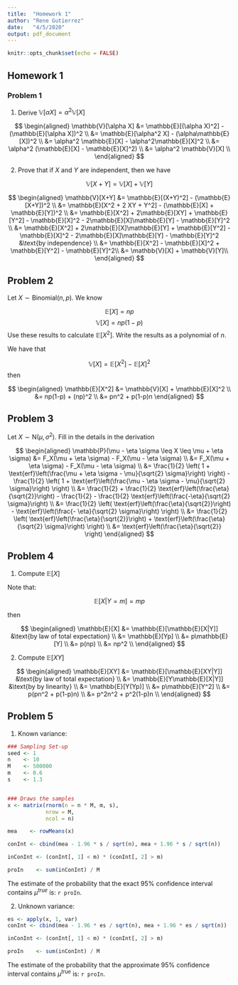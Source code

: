 ```yaml
---
title:  "Homework 1"
author: "Rene Gutierrez"
date:   "4/5/2020"
output: pdf_document
---
```


```r
knitr::opts_chunk$set(echo = FALSE)
```
\newcommand{\erf}{\text{erf}}
\newcommand{\dV}{\mathbb{V}}
\newcommand{\dE}{\mathbb{E}}
\newcommand{\dP}{\mathbb{P}}
\newcommand{\Nd}{\text{N}}
\newcommand{\Bd}{\text{Binomial}}
\newcommand{\sgs}{\sigma^2}


## Homework 1

### Problem 1

1. Derive $\dV[\alpha X] = \alpha^2 \dV[X]$

$$
\begin{aligned}
\dV[\alpha X] 
  &= \dE[(\alpha X)^2] - (\dE[\alpha X])^2 \\
  &= \dE[\alpha^2 X] - (\alpha\dE[X])^2 \\
  &= \alpha^2 \dE[X] - \alpha^2\dE[X]^2 \\
  &= \alpha^2 (\dE[X] - \dE[X]^2) \\
  &= \alpha^2 \dV[X] \\
\end{aligned}
$$

2. Prove that if $X$ and $Y$ are independent, then we have

$$\dV[X+Y] = \dV[X] + \dV[Y]$$

$$
\begin{aligned}
\dV[X+Y] 
  &= \dE[(X+Y)^2] - (\dE[X+Y])^2 \\
  &= \dE[X^2 + 2 XY + Y^2] - (\dE[X] + \dE[Y])^2  \\
  &= \dE[X^2] + 2\dE[XY] + \dE[Y^2] - \dE[X]^2 - 2\dE[X]\dE[Y] - \dE[Y]^2  \\
  &= \dE[X^2] + 2\dE[X]\dE[Y] + \dE[Y^2] - \dE[X]^2 - 2\dE[X]\dE[Y] - \dE[Y]^2 &\text{by independence}  \\
  &= \dE[X^2]  - \dE[X]^2 + \dE[Y^2] - \dE[Y]^2\\
  &= \dV[X] + \dV[Y]\\
\end{aligned}
$$

## Problem 2

Let $X \sim \Bd(n, p)$. We know

$$\dE[X] = n p $$
$$ \dV[X] = n p (1-p) $$
Use these results to calculate $\dE[X^2]$. Write the results as a polynomial of $n$.

We have that

$$\dV[X] = \dE[X^2] - \dE[X]^2$$
then

$$
\begin{aligned}
\dE[X^2] 
  &= \dV[X] + \dE[X]^2 \\
  &= np(1-p) + (np)^2 \\
  &= pn^2 + p(1-p)n
\end{aligned}
$$

## Problem 3

Let $X \sim \Nd(\mu, \sgs)$. Fill in the details in the derivation

$$
\begin{aligned}
\dP(\mu - \eta \sigma \leq X \leq \mu + \eta \sigma) 
  &= F_X(\mu + \eta \sigma) - F_X(\mu - \eta \sigma) \\
  &= F_X(\mu + \eta \sigma) - F_X(\mu - \eta \sigma) \\
  &= \frac{1}{2} \left( 1 + \erf\left(\frac{\mu + \eta \sigma - \mu}{\sqrt{2} \sigma}\right) \right) - \frac{1}{2} \left( 1 +  \erf\left(\frac{\mu - \eta \sigma - \mu}{\sqrt{2} \sigma}\right) \right) \\
  &= \frac{1}{2} + \frac{1}{2} \erf\left(\frac{\eta}{\sqrt{2}}\right) - \frac{1}{2} - \frac{1}{2} \erf\left(\frac{-\eta}{\sqrt{2} \sigma}\right) \\
  &= \frac{1}{2} \left( \erf\left(\frac{\eta}{\sqrt{2}}\right) - \erf\left(\frac{- \eta}{\sqrt{2} \sigma}\right) \right) \\
  &= \frac{1}{2} \left( \erf\left(\frac{\eta}{\sqrt{2}}\right) + \erf\left(\frac{\eta}{\sqrt{2} \sigma}\right) \right) \\
  &= \erf \left(\frac{\eta}{\sqrt{2}} \right)
\end{aligned}
$$

## Problem 4

1. Compute $\dE[X]$

Note that:

$$\dE[X | Y=m] = mp $$

then

$$
\begin{aligned}
\dE[X] &= \dE[\dE[X|Y]] &\text{by law of total expectation} \\
  &= \dE[Yp] \\
  &= p\dE[Y] \\
  &= p(np) \\
  &= np^2 \\
\end{aligned}
$$

2. Compute $\dE[XY]$

$$
\begin{aligned}
\dE[XY] &= \dE[\dE[XY|Y]] &\text{by law of total expectation} \\
  &= \dE[Y\dE[X|Y]] &\text{by by linearity} \\
  &= \dE[Y(Yp)] \\
  &= p\dE[Y^2] \\
  &= p(pn^2 + p(1-p)n) \\
  &= p^2n^2 + p^2(1-p)n \\
\end{aligned}
$$

## Problem 5

1. Known variance:

```r
### Sampling Set-up
seed <- 1
n    <- 10
M    <- 500000
m    <- 0.6
s    <- 1.3


### Draws the samples
x <- matrix(rnorm(n = n * M, m, s),
            nrow = M,
            ncol = n)

mea    <- rowMeans(x)

conInt <- cbind(mea - 1.96 * s / sqrt(n), mea + 1.96 * s / sqrt(n))

inConInt <- (conInt[, 1] < m) * (conInt[, 2] > m)

proIn    <- sum(inConInt) / M

```

The estimate of the probability that the exact 95\% confidence interval contains $\mu^{true}$ is: `r proIn`.

2. Unknown variance:

```r
es <- apply(x, 1, var)
conInt <- cbind(mea - 1.96 * es / sqrt(n), mea + 1.96 * es / sqrt(n))

inConInt <- (conInt[, 1] < m) * (conInt[, 2] > m)

proIn    <- sum(inConInt) / M

```

The estimate of the probability that the approximate 95\% confidence interval contains $\mu^{true}$ is: `r proIn`.








































    
    
    
    
    
    
    
    
    
    
    
    






















